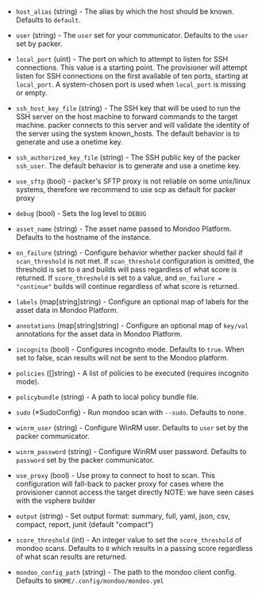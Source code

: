 <!-- Code generated from the comments of the Config struct in provisioner/provisioner.go; DO NOT EDIT MANUALLY -->

- `host_alias` (string) - The alias by which the host should be known.
  Defaults to `default`.

- `user` (string) - The `user` set for your communicator. Defaults to the `user` set
  by packer.

- `local_port` (uint) - The port on which to attempt to listen for SSH
   connections. This value is a starting point. The provisioner will attempt
   listen for SSH connections on the first available of ten ports, starting at
   `local_port`. A system-chosen port is used when `local_port` is missing or
   empty.

- `ssh_host_key_file` (string) - The SSH key that will be used to run the SSH
   server on the host machine to forward commands to the target machine.
   packer connects to this server and will validate the identity of the
   server using the system known_hosts. The default behavior is to generate
   and use a onetime key.

- `ssh_authorized_key_file` (string) - The SSH public key of the packer `ssh_user`.
  The default behavior is to generate and use a onetime key.

- `use_sftp` (bool) - packer's SFTP proxy is not reliable on some unix/linux systems,
  therefore we recommend to use scp as default for packer proxy

- `debug` (bool) - Sets the log level to `DEBUG`

- `asset_name` (string) - The asset name passed to Mondoo Platform. Defaults to the hostname
  of the instance.

- `on_failure` (string) - Configure behavior whether packer should fail if `scan_threshold` is
  not met. If `scan_threshold` configuration is omitted, the threshold
  is set to `0` and builds will pass regardless of what score is
  returned.
  If `score_threshold` is set to a value, and `on_failure = "continue"`
  builds will continue regardless of what score is returned.

- `labels` (map[string]string) - Configure an optional map of labels for the asset data in Mondoo Platform.

- `annotations` (map[string]string) - Configure an optional map of `key/val` annotations for the asset data in
  Mondoo Platform.

- `incognito` (bool) - Configures incognito mode. Defaults to `true`. When set to false, scan results
  will not be sent to the Mondoo platform.

- `policies` ([]string) - A list of policies to be executed (requires incognito mode).

- `policybundle` (string) - A path to local policy bundle file.

- `sudo` (\*SudoConfig) - Run mondoo scan with `--sudo`. Defaults to none.

- `winrm_user` (string) - Configure WinRM user. Defaults to `user` set by the packer communicator.

- `winrm_password` (string) - Configure WinRM user password. Defaults to `password` set by the packer communicator.

- `use_proxy` (bool) - Use proxy to connect to host to scan. This configuration will fall-back to packer proxy
  for cases where the provisioner cannot access the target directly
  NOTE: we have seen cases with the vsphere builder

- `output` (string) - Set output format: summary, full, yaml, json, csv, compact, report, junit (default "compact")

- `score_threshold` (int) - An integer value to set the `score_threshold` of mondoo scans. Defaults to `0` which results in
  a passing score regardless of what scan results are returned.

- `mondoo_config_path` (string) - The path to the mondoo client config. Defaults to `$HOME/.config/mondoo/mondoo.yml`

<!-- End of code generated from the comments of the Config struct in provisioner/provisioner.go; -->
